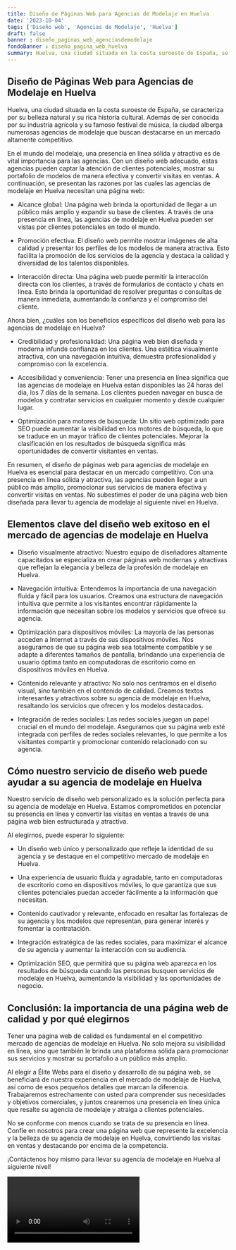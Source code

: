 ```yaml
---
title: Diseño de Páginas Web para Agencias de Modelaje en Huelva
date: '2023-10-04'
tags: ['Diseño web', 'Agencias de Modelaje', 'Huelva']
draft: false
banner : diseño_paginas_web_agenciasdemodelaje
fondoBanner : diseño_pagina_web_huelva
summary: Huelva, una ciudad situada en la costa suroeste de España, se caracteriza por su belleza natural y su rica historia cultural. Además de ser conocida por su industria agrícola y su famoso festival de música, la ciudad alberga numerosas agencias de modelaje que buscan destacarse en un mercado altamente competitivo.
---
```


## Diseño de Páginas Web para Agencias de Modelaje en Huelva

Huelva, una ciudad situada en la costa suroeste de España, se caracteriza por su belleza natural y su rica historia cultural. Además de ser conocida por su industria agrícola y su famoso festival de música, la ciudad alberga numerosas agencias de modelaje que buscan destacarse en un mercado altamente competitivo.

En el mundo del modelaje, una presencia en línea sólida y atractiva es de vital importancia para las agencias. Con un diseño web adecuado, estas agencias pueden captar la atención de clientes potenciales, mostrar su portafolio de modelos de manera efectiva y convertir visitas en ventas. A continuación, se presentan las razones por las cuales las agencias de modelaje en Huelva necesitan una página web:

- Alcance global: Una página web brinda la oportunidad de llegar a un público más amplio y expandir su base de clientes. A través de una presencia en línea, las agencias de modelaje en Huelva pueden ser vistas por clientes potenciales en todo el mundo.

- Promoción efectiva: El diseño web permite mostrar imágenes de alta calidad y presentar los perfiles de los modelos de manera atractiva. Esto facilita la promoción de los servicios de la agencia y destaca la calidad y diversidad de los talentos disponibles.

- Interacción directa: Una página web puede permitir la interacción directa con los clientes, a través de formularios de contacto y chats en línea. Esto brinda la oportunidad de resolver preguntas o consultas de manera inmediata, aumentando la confianza y el compromiso del cliente.

Ahora bien, ¿cuáles son los beneficios específicos del diseño web para las agencias de modelaje en Huelva?

- Credibilidad y profesionalidad: Una página web bien diseñada y moderna infunde confianza en los clientes. Una estética visualmente atractiva, con una navegación intuitiva, demuestra profesionalidad y compromiso con la excelencia.

- Accesibilidad y conveniencia: Tener una presencia en línea significa que las agencias de modelaje en Huelva están disponibles las 24 horas del día, los 7 días de la semana. Los clientes pueden navegar en busca de modelos y contratar servicios en cualquier momento y desde cualquier lugar.

- Optimización para motores de búsqueda: Un sitio web optimizado para SEO puede aumentar la visibilidad en los motores de búsqueda, lo que se traduce en un mayor tráfico de clientes potenciales. Mejorar la clasificación en los resultados de búsqueda significa más oportunidades de convertir visitantes en ventas.

En resumen, el diseño de páginas web para agencias de modelaje en Huelva es esencial para destacar en un mercado competitivo. Con una presencia en línea sólida y atractiva, las agencias pueden llegar a un público más amplio, promocionar sus servicios de manera efectiva y convertir visitas en ventas. No subestimes el poder de una página web bien diseñada para llevar tu agencia de modelaje al siguiente nivel en Huelva.

<GifSeo />

<Cta />

## Elementos clave del diseño web exitoso en el mercado de agencias de modelaje en Huelva

- Diseño visualmente atractivo: Nuestro equipo de diseñadores altamente capacitados se especializa en crear páginas web modernas y atractivas que reflejan la elegancia y belleza de la profesión de modelaje en Huelva.

- Navegación intuitiva: Entendemos la importancia de una navegación fluida y fácil para los usuarios. Creamos una estructura de navegación intuitiva que permite a los visitantes encontrar rápidamente la información que necesitan sobre los modelos y servicios que ofrece su agencia.

- Optimización para dispositivos móviles: La mayoría de las personas acceden a Internet a través de sus dispositivos móviles. Nos aseguramos de que su página web sea totalmente compatible y se adapte a diferentes tamaños de pantalla, brindando una experiencia de usuario óptima tanto en computadoras de escritorio como en dispositivos móviles en Huelva.

- Contenido relevante y atractivo: No solo nos centramos en el diseño visual, sino también en el contenido de calidad. Creamos textos interesantes y atractivos sobre su agencia de modelaje en Huelva, resaltando los servicios que ofrecen y los modelos destacados.

- Integración de redes sociales: Las redes sociales juegan un papel crucial en el mundo del modelaje. Aseguramos que su página web esté integrada con perfiles de redes sociales relevantes, lo que permite a los visitantes compartir y promocionar contenido relacionado con su agencia.

## Cómo nuestro servicio de diseño web puede ayudar a su agencia de modelaje en Huelva

Nuestro servicio de diseño web personalizado es la solución perfecta para su agencia de modelaje en Huelva. Estamos comprometidos en potenciar su presencia en línea y convertir las visitas en ventas a través de una página web bien estructurada y atractiva.

Al elegirnos, puede esperar lo siguiente:

- Un diseño web único y personalizado que refleje la identidad de su agencia y se destaque en el competitivo mercado de modelaje en Huelva.

- Una experiencia de usuario fluida y agradable, tanto en computadoras de escritorio como en dispositivos móviles, lo que garantiza que sus clientes potenciales puedan acceder fácilmente a la información que necesitan.

- Contenido cautivador y relevante, enfocado en resaltar las fortalezas de su agencia y los modelos que representan, para generar interés y fomentar la contratación.

- Integración estratégica de las redes sociales, para maximizar el alcance de su agencia y aumentar la interacción con su audiencia.

- Optimización SEO, que permitirá que su página web aparezca en los resultados de búsqueda cuando las personas busquen servicios de modelaje en Huelva, aumentando la visibilidad y las oportunidades de negocio.

## Conclusión: la importancia de una página web de calidad y por qué elegirnos

Tener una página web de calidad es fundamental en el competitivo mercado de agencias de modelaje en Huelva. No solo mejora su visibilidad en línea, sino que también le brinda una plataforma sólida para promocionar sus servicios y mostrar su portafolio a un público más amplio.

Al elegir a Élite Webs para el diseño y desarrollo de su página web, se beneficiará de nuestra experiencia en el mercado de modelaje de Huelva, así como de esos pequeños detalles que marcan la diferencia. Trabajaremos estrechamente con usted para comprender sus necesidades y objetivos comerciales, y juntos crearemos una presencia en línea única que resalte su agencia de modelaje y atraiga a clientes potenciales.

No se conforme con menos cuando se trata de su presencia en línea. Confíe en nosotros para crear una página web que represente la excelencia y la belleza de su agencia de modelaje en Huelva, convirtiendo las visitas en ventas y destacando por encima de la competencia.

¡Contáctenos hoy mismo para llevar su agencia de modelaje en Huelva al siguiente nivel!

<Video />

<CtaBot job='Agencias de Modelaje' city='Huelva'/>

<Gmaps query='Huelva+españa+maps' />